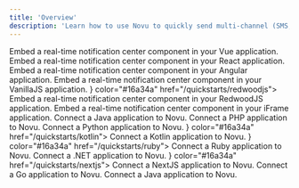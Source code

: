 ```yaml
---
title: 'Overview'
description: 'Learn how to use Novu to quickly send multi-channel (SMS, Email, Chat, Push) notifications with any language/framework of your choice.'
---
```


<CardGroup cols={3}>
  <Card title="Vue" icon="vuejs" color="#0285c7" href="/quickstarts/vue">
    Embed a real-time notification center component in your Vue application.
  </Card>
  <Card title="React" icon="react" color="#ea5a0c" href="/quickstarts/react">
    Embed a real-time notification center component in your React application.
  </Card>
  <Card title="Angular" icon="angular" color="#16a34a" href="/quickstarts/angular">
    Embed a real-time notification center component in your Angular application.
  </Card>
  <Card title="VanillaJS" icon="js" color="#16a34a" href="/quickstarts/vanillajs">
    Embed a real-time notification center component in your VanillaJS application.
  </Card>
  <Card title="RedwoodJS" icon={<svg xmlns="http://www.w3.org/2000/svg" width="25" height="23" viewBox="0 0 256 277"><path fill="#FFF" d="M112.39 3.928C101.983 9.164 80.046 19.36 68.16 27.493c-11.885 8.134-10.407 15.711-15.61 20.948c-5.203 5.237-20.814 18.329-31.22 26.184c-10.407 7.855-7.806 28.803-10.407 36.658c-2.602 7.855-7.806 26.184-10.407 34.04c-2.602 7.855 5.203 18.329 10.407 28.802c5.203 10.474 18.211 39.277 23.415 49.75c5.203 10.474 20.813 5.237 33.822 15.71c13.009 10.475 31.22 23.568 44.229 31.423c13.008 7.855 18.212 7.855 31.22 0c13.009-7.855 31.22-20.948 44.23-31.422c13.008-10.474 28.618-5.237 33.822-15.71c5.203-10.474 18.211-39.277 23.415-49.75c5.203-10.474 13.008-20.948 10.406-28.803c-2.602-7.856-7.804-26.185-10.406-34.04c-2.602-7.855 0-28.803-10.407-36.658s-22.487-17.857-31.22-26.184c-8.734-8.327-5.204-13.092-15.61-20.948c-10.407-7.855-33.823-18.329-44.23-23.565c-10.406-5.237-20.813-5.237-31.22 0Z"/><path fill="#BF4722" d="m75.644 49.319l48.694 33.238a6.886 6.886 0 0 0 3.7 1.155a6.665 6.665 0 0 0 3.7-1.155l48.73-33.35a6.65 6.65 0 0 0 2.748-5.947a6.633 6.633 0 0 0-3.672-5.418L130.85 13.733a6.692 6.692 0 0 0-5.846 0l-48.546 24.11a6.633 6.633 0 0 0-3.707 5.5a6.649 6.649 0 0 0 2.893 5.976Zm68.933 43.671a6.721 6.721 0 0 0 2.886 5.515l39.037 26.68a6.55 6.55 0 0 0 8.103-.522l32.746-29.288a6.654 6.654 0 0 0 2.213-5.156a6.648 6.648 0 0 0-2.509-5.017L195.787 60.2a6.623 6.623 0 0 0-7.844-.298l-40.48 27.686a6.72 6.72 0 0 0-2.886 5.403Zm-97.09 36.293a6.696 6.696 0 0 1 2.182 5.627a6.524 6.524 0 0 1-3.293 5.068l-23.31 13.973a6.586 6.586 0 0 1-7.5-.512a6.698 6.698 0 0 1-2.195-7.238l8.621-27.127a6.607 6.607 0 0 1 4.551-4.397a6.406 6.406 0 0 1 6.143 1.453l14.8 13.153Zm126.432 2.832l-42.144-28.84a6.622 6.622 0 0 0-7.4 0l-42.145 28.84a6.754 6.754 0 0 0-2.886 5.068a6.88 6.88 0 0 0 2.22 5.44l42.108 37.672a6.597 6.597 0 0 0 4.403 1.677a6.63 6.63 0 0 0 4.403-1.677l42.107-37.672a6.73 6.73 0 0 0 2.183-5.44a6.606 6.606 0 0 0-2.849-5.068Zm-112.41-7.452L28.802 95.375a6.804 6.804 0 0 1-2.22-5.254a6.574 6.574 0 0 1 2.478-5.03l31.266-25.152a6.696 6.696 0 0 1 7.882-.298l40.442 27.685a6.682 6.682 0 0 1 3.01 5.59a6.682 6.682 0 0 1-3.01 5.589l-39 26.68a6.624 6.624 0 0 1-8.14-.522Zm167.95 42.069l-33.302-19.935a6.55 6.55 0 0 0-7.77.745l-40.702 36.33a6.696 6.696 0 0 0-2.13 6.13a6.66 6.66 0 0 0 4.055 5.05l56.463 22.878a6.333 6.333 0 0 0 2.442.485c2.621.008 5-1.54 6.069-3.95l17.501-39.2c1.425-3.102.29-6.787-2.627-8.533Zm4.624-47.658l8.622 27.127h-.074a6.71 6.71 0 0 1-.975 5.958a6.61 6.61 0 0 1-5.353 2.724a6.478 6.478 0 0 1-3.367-.932l-23.348-13.973a6.489 6.489 0 0 1-3.182-5.068a6.62 6.62 0 0 1 2.183-5.627l14.8-13.19a6.59 6.59 0 0 1 6.143-1.454a6.72 6.72 0 0 1 4.551 4.435Zm-123.51 70.91a6.66 6.66 0 0 0-2.109-6.111l-40.701-36.331a6.55 6.55 0 0 0-7.77-.745L26.69 166.732c-2.883 1.754-4.024 5.392-2.664 8.496l17.539 39.2c1.453 3.268 5.21 4.798 8.51 3.465l56.427-22.88a6.659 6.659 0 0 0 4.07-5.03Zm19.98 11.178l45.29 18.333a6.665 6.665 0 0 1 3.997 5.44a6.614 6.614 0 0 1-2.813 6.223l-45.326 31.488a6.551 6.551 0 0 1-3.7 1.191a6.682 6.682 0 0 1-3.7-1.191l-45.29-31.488a6.651 6.651 0 0 1-2.849-6.222a6.775 6.775 0 0 1 4.144-5.44l45.29-18.334a6.69 6.69 0 0 1 4.958 0Z"/></svg>} color="#16a34a" href="/quickstarts/redwoodjs">
    Embed a real-time notification center component in your RedwoodJS application.
  </Card>
  <Card title="iFrame" icon="html5" color="#16a34a" href="/quickstarts/iFrame">
    Embed a real-time notification center component in your iFrame application.
  </Card>
  <Card title="Node.js" icon="node" color="#16a34a" href="/quickstarts/nodejs">
    Connect a Java application to Novu.
  </Card>
  <Card title="PHP" icon="php" color="#16a34a" href="/quickstarts/php">
    Connect a PHP application to Novu.
  </Card>
  <Card title="Python" icon="python" color="#16a34a" href="/quickstarts/python">
    Connect a Python application to Novu.
  </Card>
  <Card title="Kotlin" icon={<svg xmlns="http://www.w3.org/2000/svg"  viewBox="0 0 50 50" width="20" height="20"><path d="M 5 4 A 1.0001 1.0001 0 0 0 4 5 L 4 24 L 4 45 A 1.0001 1.0001 0 0 0 4 45.005859 A 1.0001 1.0001 0 0 0 4.0039062 45.0625 A 1.0001 1.0001 0 0 0 4.0078125 45.111328 A 1.0001 1.0001 0 0 0 4.0097656 45.123047 A 1.0001 1.0001 0 0 0 4.0234375 45.212891 A 1.0001 1.0001 0 0 0 4.0449219 45.294922 A 1.0001 1.0001 0 0 0 4.0625 45.34375 A 1.0001 1.0001 0 0 0 4.0859375 45.402344 A 1.0001 1.0001 0 0 0 4.1289062 45.486328 A 1.0001 1.0001 0 0 0 4.15625 45.533203 A 1.0001 1.0001 0 0 0 4.1777344 45.568359 A 1.0001 1.0001 0 0 0 4.2167969 45.619141 A 1.0001 1.0001 0 0 0 4.2402344 45.648438 A 1.0001 1.0001 0 0 0 4.28125 45.693359 A 1.0001 1.0001 0 0 0 4.3066406 45.720703 A 1.0001 1.0001 0 0 0 4.3730469 45.777344 A 1.0001 1.0001 0 0 0 4.3789062 45.783203 A 1.0001 1.0001 0 0 0 4.4492188 45.833984 A 1.0001 1.0001 0 0 0 4.4628906 45.84375 A 1.0001 1.0001 0 0 0 4.4726562 45.849609 A 1.0001 1.0001 0 0 0 4.546875 45.890625 A 1.0001 1.0001 0 0 0 4.6386719 45.931641 A 1.0001 1.0001 0 0 0 4.6992188 45.953125 A 1.0001 1.0001 0 0 0 4.7421875 45.964844 A 1.0001 1.0001 0 0 0 4.7480469 45.966797 A 1.0001 1.0001 0 0 0 4.8300781 45.984375 A 1.0001 1.0001 0 0 0 4.890625 45.992188 A 1.0001 1.0001 0 0 0 4.9453125 45.998047 A 1.0001 1.0001 0 0 0 4.9648438 45.998047 A 1.0001 1.0001 0 0 0 5 46 A 1.0001 1.0001 0 0 0 5.0292969 46 L 45 46 A 1.0001 1.0001 0 0 0 45.707031 44.292969 L 26.414062 25 L 45.707031 5.7070312 A 1.0001 1.0001 0 0 0 45 4 L 24 4 L 5 4 z M 6 6 L 21.585938 6 L 6 21.585938 L 6 6 z M 24.414062 6 L 42.585938 6 L 24.292969 24.292969 L 6 42.585938 L 6 24.414062 L 24.414062 6 z M 25 26.414062 L 42.585938 44 L 7.4140625 44 L 25 26.414062 z"/></svg>} color="#16a34a" href="/quickstarts/kotlin">
    Connect a Kotlin application to Novu.
  </Card>
  <Card title="Ruby" icon={<svg xmlns="http://www.w3.org/2000/svg"  viewBox="0 0 50 50" width="20" height="20">
    <path d="M 27.4375 2 C 27.265625 2.03125 27.101563 2.105469 26.96875 2.21875 L 17.78125 5.59375 C 17.65625 5.632813 17.539063 5.695313 17.4375 5.78125 L 8.375 14.25 C 8.300781 14.3125 8.238281 14.386719 8.1875 14.46875 L 2.25 24.65625 C 2.214844 24.707031 2.183594 24.757813 2.15625 24.8125 L 2.125 24.875 C 2.113281 24.886719 2.105469 24.894531 2.09375 24.90625 C 2.09375 24.925781 2.09375 24.949219 2.09375 24.96875 C 2.082031 24.988281 2.070313 25.011719 2.0625 25.03125 C 2.050781 25.042969 2.042969 25.050781 2.03125 25.0625 C 2.03125 25.074219 2.03125 25.082031 2.03125 25.09375 C 2.019531 25.113281 2.007813 25.136719 2 25.15625 C 2 25.167969 2 25.175781 2 25.1875 C 2 25.207031 2 25.230469 2 25.25 C 2 25.261719 2 25.269531 2 25.28125 C 2 25.300781 2 25.324219 2 25.34375 C 2 25.355469 2 25.363281 2 25.375 C 1.992188 25.4375 1.992188 25.5 2 25.5625 L 2 37.9375 C 1.996094 37.980469 1.996094 38.019531 2 38.0625 L 2 38.09375 C 1.996094 38.1875 2.007813 38.285156 2.03125 38.375 C 2.234375 42.730469 4.011719 45.28125 6.15625 46.53125 C 8.195313 47.722656 10.382813 47.835938 11.75 47.875 C 11.855469 47.878906 12 47.871094 12.09375 47.875 L 12.1875 47.875 C 12.242188 47.867188 12.292969 47.859375 12.34375 47.84375 L 12.375 47.84375 L 44.40625 45.65625 C 44.480469 45.664063 44.550781 45.664063 44.625 45.65625 C 44.734375 45.640625 44.839844 45.609375 44.9375 45.5625 C 45.003906 45.527344 45.066406 45.484375 45.125 45.4375 C 45.136719 45.4375 45.144531 45.4375 45.15625 45.4375 C 45.460938 45.203125 45.609375 44.816406 45.53125 44.4375 L 47.90625 13.1875 C 47.910156 13.167969 47.902344 13.144531 47.90625 13.125 L 48 11.9375 C 48.015625 11.800781 48.007813 11.664063 47.96875 11.53125 C 47.96875 10.515625 47.875 9.507813 47.625 8.53125 C 46.855469 5.539063 44.539063 2.957031 40.21875 2.1875 C 40.15625 2.171875 40.09375 2.160156 40.03125 2.15625 C 40.011719 2.15625 39.988281 2.15625 39.96875 2.15625 L 27.75 2 C 27.675781 1.992188 27.605469 1.992188 27.53125 2 C 27.5 2 27.46875 2 27.4375 2 Z M 30.96875 4.03125 L 36.1875 4.09375 L 33.3125 5.6875 Z M 27.59375 4.125 L 32.15625 7.34375 L 28.90625 17.6875 L 16.625 29.125 L 6.59375 31.375 L 4.125 25.4375 L 9.84375 15.59375 L 18.65625 7.40625 Z M 40.09375 4.21875 C 43.617188 4.917969 45.085938 6.703125 45.6875 9.03125 C 46.191406 10.988281 45.890625 13.332031 45.34375 15.5 L 35 7.03125 Z M 33.84375 8.65625 L 43.28125 16.40625 L 31.15625 17.21875 Z M 44.46875 18.3125 C 42.378906 23.960938 38.738281 28.761719 34.59375 33.28125 L 31.03125 19.1875 Z M 29.21875 20.125 L 32.6875 33.96875 L 19.0625 29.5625 Z M 45.21875 21.90625 L 43.65625 42.53125 L 35.5625 35.3125 C 39.335938 31.273438 42.824219 26.933594 45.21875 21.90625 Z M 4 30.40625 L 4.90625 32.5 L 4 34.15625 Z M 17.84375 31.28125 L 32.0625 35.84375 C 26.761719 40.613281 20.917969 44.378906 13.5625 45.5 Z M 15.71875 31.375 L 11.9375 43.9375 L 7.375 33.25 Z M 5.875 34.84375 L 10.53125 45.75 C 9.429688 45.640625 8.234375 45.410156 7.15625 44.78125 C 5.550781 43.84375 4.195313 42.117188 4.03125 38.21875 Z M 34.09375 36.71875 L 42.125 43.84375 L 22 45.1875 C 26.539063 43.109375 30.464844 40.058594 34.09375 36.71875 Z"/>
    </svg>}
    color="#16a34a" href="/quickstarts/ruby">
    Connect a Ruby application to Novu.
  </Card>
  <Card title=".NET" icon="microsoft" color="#16a34a" href="/quickstarts/.NET">
    Connect a .NET application to Novu.
  </Card>
  <Card title="NextJS" icon={<svg xmlns="http://www.w3.org/2000/svg" width="20" height="20" viewBox="0 0 15 15"><path fill="currentColor" d="m4.5 4.5l.405-.293A.5.5 0 0 0 4 4.5h.5Zm3 9.5A6.5 6.5 0 0 1 1 7.5H0A7.5 7.5 0 0 0 7.5 15v-1ZM14 7.5A6.5 6.5 0 0 1 7.5 14v1A7.5 7.5 0 0 0 15 7.5h-1ZM7.5 1A6.5 6.5 0 0 1 14 7.5h1A7.5 7.5 0 0 0 7.5 0v1Zm0-1A7.5 7.5 0 0 0 0 7.5h1A6.5 6.5 0 0 1 7.5 1V0ZM5 12V4.5H4V12h1Zm-.905-7.207l6.5 9l.81-.586l-6.5-9l-.81.586ZM10 4v6h1V4h-1Z"/></svg>} color="#16a34a" href="/quickstarts/nextjs">
    Connect a NextJS application to Novu.
  </Card>
  <Card title="Go" icon="golang" color="#16a34a" href="/quickstarts/go">
    Connect a Go application to Novu.
  </Card>
  <Card title="Java" icon="java" color="#16a34a" href="/quickstarts/java">
    Connect a Java application to Novu.
  </Card>
</CardGroup>
